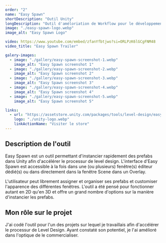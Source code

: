 ```yaml
---
order: "2"
name: "Easy Spawn"
shortDescription: "Outil Unity"
longDescription: "Outil d'améloriation de Workflow pour le développement dans Unity permettant une instanciation rapide des différents prefabs dans le projet."
image: "./easy-spawn-logo.webp"
image_alt: "Easy Spawn Logo"

video: https://www.youtube.com/embed/zfanYfbtjwo?si=ORLPzK6lGCgFNM48
video_title: "Easy Spawn Trailer"

galery-images:
  - image: "./gallery/easy-spawn-screenshot-1.webp"
    image_alt: "Easy Spawn screenshot 1"
  - image: "./gallery/easy-spawn-screenshot-2.webp"
    image_alt: "Easy Spawn screenshot 2"
  - image: "./gallery/easy-spawn-screenshot-3.webp"
    image_alt: "Easy Spawn screenshot 3"
  - image: "./gallery/easy-spawn-screenshot-4.webp"
    image_alt: "Easy Spawn screenshot 4"
  - image: "./gallery/easy-spawn-screenshot-5.webp"
    image_alt: "Easy Spawn screenshot 5"

links:
  - url: "https://assetstore.unity.com/packages/tools/level-design/easy-spawn-277855"
    logo: "./unity-logo.webp"
    linkActionName: "Visiter le store"
---
```


## Description de l'outil

Easy Spawn est un outil permettant d'instancier rapidement des prefabs dans Unity afin d'accélérer le processur de level design. L'interface d'Easy Spawn est accessible à la fois dans une (ou plusieurs) fenêtre(s) éditeur dédié(s) ou dans directement dans la fenêtre Scene dans un Overlay. 

L'utilisateur peut librement assigner et organiser ses prefabs et customiser l'apparence des différentes fenêtres.
L'outil a été pensé pour fonctionner autant en 2D qu'en 3D et offre un grand nombre d'options sur la manière d'instancier les prefabs.

## Mon rôle sur le projet

J'ai codé l'outil pour l'un des projets sur lequel je travaillais afin d'accélérer le processur de Level Design. Ayant constaté son potentiel, je l'ai amélioré dans l'optique de le commercialiser.